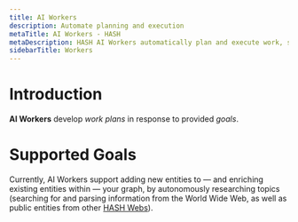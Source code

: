 ---
title: AI Workers
description: Automate planning and execution
metaTitle: AI Workers - HASH
metaDescription: HASH AI Workers automatically plan and execute work, saving you time, improving quality, and helping you get more done
sidebarTitle: Workers
---

# Introduction

**AI Workers** develop _work plans_ in response to provided _goals_.

# Supported Goals

Currently, AI Workers support adding new entities to — and enriching existing entities within — your graph, by autonomously researching topics (searching for and parsing information from the World Wide Web, as well as public entities from other [HASH Webs](/guide/webs)).
